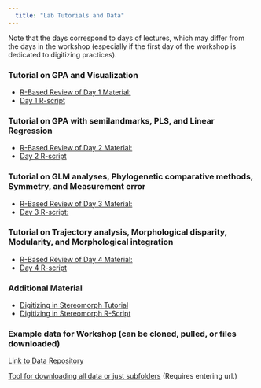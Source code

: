 ```yaml
---
  title: "Lab Tutorials and Data"
---
```


Note that the days correspond to days of lectures, which may differ from the days in the workshop (especially if the first day of the workshop is dedicated to digitizing practices).

### Tutorial on GPA and Visualization

- [R-Based Review of Day 1 Material: ](https://geomorphR.github.io/GMcourse/Labs/01-Day1Material.html)
- [Day 1 R-script](https://geomorphR.github.io/GMcourse/Labs/01-Day01-RCode.R)

### Tutorial on GPA with semilandmarks, PLS, and Linear Regression

- [R-Based Review of Day 2 Material:](https://geomorphR.github.io/GMcourse/Labs/02-Day2Material.html)
- [Day 2 R-script](https://geomorphR.github.io/GMcourse/Labs/02-Day02-RCode.R)

### Tutorial on GLM analyses, Phylogenetic comparative methods, Symmetry, and Measurement error

- [R-Based Review of Day 3 Material:](https://geomorphR.github.io/GMcourse/Labs/03-Day3Material.html)
- [Day 3 R-script:](https://geomorphR.github.io/GMcourse/Labs/03-Day03-RCode.R)

### Tutorial on Trajectory analysis, Morphological disparity, Modularity, and Morphological integration

- [R-Based Review of Day 4 Material:](https://geomorphR.github.io/GMcourse/Labs/04-Day4Material.html)
- [Day 4 R-script](https://geomorphR.github.io/GMcourse/Labs/04-Day04-RCode.R)

### Additional Material
- [Digitizing in Stereomorph Tutorial](https://geomorphR.github.io/GMcourse/Labs/00-Stereomorph-Tutorial.html)
- [Digitizing in Stereomorph R-Script](https://geomorphR.github.io/GMcourse/Labs/00-Stereomorph-RCode.R)

### Example data for Workshop (can be cloned, pulled, or files downloaded)
[Link to Data Repository](https://github.com/geomorphR/geomorphR.github.io/tree/main/GMcourse/Labs/Data)

[Tool for downloading all data or just subfolders](https://download-directory.github.io/)  (Requires entering url.)
